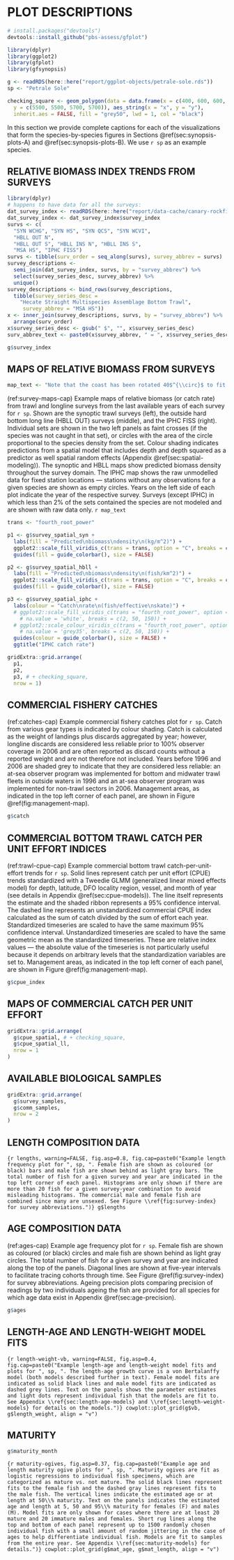 # PLOT DESCRIPTIONS {#sec:plot-descriptions}

```r
# install.packages("devtools")
devtools::install_github("pbs-assess/gfplot")
```

```r
library(dplyr)
library(ggplot2)
library(gfplot)
library(gfsynopsis)
```

```r
g <- readRDS(here::here("report/ggplot-objects/petrale-sole.rds"))
sp <- "Petrale Sole"
```

<!-- A fake square to use to get the aspect ratio of the maps correct: -->

```r
checking_square <- geom_polygon(data = data.frame(x = c(400, 600, 600, 400),
  y = c(5500, 5500, 5700, 5700)), aes_string(x = "x", y = "y"),
  inherit.aes = FALSE, fill = "grey50", lwd = 1, col = "black")
```

In this section we provide complete captions for each of the
visualizations that form the species-by-species figures in
Sections \@ref(sec:synopsis-plots-A) and \@ref(sec:synopsis-plots-B). We use `r sp` as an example species.

\clearpage

## RELATIVE BIOMASS INDEX TRENDS FROM SURVEYS

```r
library(dplyr)
# happens to have data for all the surveys:
dat_survey_index <- readRDS(here::here("report/data-cache/canary-rockfish.rds"))
dat_survey_index <- dat_survey_index$survey_index
survs <- c(
  "SYN WCHG", "SYN HS", "SYN QCS", "SYN WCVI",
  "HBLL OUT N",
  "HBLL OUT S", "HBLL INS N", "HBLL INS S",
  "MSA HS", "IPHC FISS")
survs <- tibble(surv_order = seq_along(survs), survey_abbrev = survs)
survey_descriptions <-
  semi_join(dat_survey_index, survs, by = "survey_abbrev") %>%
  select(survey_series_desc, survey_abbrev) %>%
  unique()
survey_descriptions <- bind_rows(survey_descriptions,
  tibble(survey_series_desc =
    "Hecate Straight Multispecies Assemblage Bottom Trawl",
     survey_abbrev = "MSA HS"))
x <- inner_join(survey_descriptions, survs, by = "survey_abbrev") %>%
  arrange(surv_order)
x$survey_series_desc <- gsub(" $", "", x$survey_series_desc)
surv_abbrev_text <- paste0(x$survey_abbrev, " = ", x$survey_series_desc, collapse = ", ")
```

```r
g$survey_index
```

\clearpage

## MAPS OF RELATIVE BIOMASS FROM SURVEYS

```r
map_text <- "Note that the coast has been rotated 40$^{\\circ}$ to fit all the maps in the available space. Depth contours are shown at 100m, 200m, and 500m."
```

<!-- TODO: Add back the checking square and make sure these maps are still the right aspect ratio. -->

(ref:survey-maps-cap) Example maps of relative biomass (or catch rate) from
trawl and longline surveys from the last available years of each survey for 
`r sp`. Shown are the synoptic trawl surveys (left), the outside hard bottom long
line (HBLL OUT) surveys (middle), and the IPHC FISS (right). Individual sets are
shown in the two left panels as faint crosses (if the species was not caught in
that set), or circles with the area of the circle proportional to the species
density from the set. Colour shading indicates predictions from a spatial model
that includes depth and depth squared as a predictor as well spatial random
effects (Appendix \@ref(sec:spatial-modeling)). The synoptic and HBLL maps show
predicted biomass density throughout the survey domain. The IPHC map shows the
raw unmodelled data for fixed station locations --- stations without any
observations for a given species are shown as empty circles. Years on the left
side of each plot indicate the year of the respective survey. Surveys (except
IPHC) in which less than 2\% of the sets contained the species are not modeled and are shown with raw data only. `r map_text`

```r

trans <- "fourth_root_power"

p1 <- g$survey_spatial_syn +
  labs(fill = "Predicted\nbiomass\ndensity\n(kg/m^2)") +
  ggplot2::scale_fill_viridis_c(trans = trans, option = "C", breaks = c(0.1, 0.6)) +
  guides(fill = guide_colorbar(), size = FALSE)

p2 <- g$survey_spatial_hbll +
  labs(fill = "Predicted\nbiomass\ndensity\n(fish/km^2)") +
  ggplot2::scale_fill_viridis_c(trans = trans, option = "C", breaks = c(2, 10, 50)) +
  guides(fill = guide_colorbar(), size = FALSE)

p3 <- g$survey_spatial_iphc +
  labs(colour = "Catch\nrate\n(fish/effective\nskate)") +
  # ggplot2::scale_fill_viridis_c(trans = "fourth_root_power", option = "C",
    # na.value = 'white', breaks = c(2, 50, 150)) +
  # ggplot2::scale_colour_viridis_c(trans = "fourth_root_power", option = "C",
    # na.value = 'grey35', breaks = c(2, 50, 150)) +
  guides(colour = guide_colorbar(), size = FALSE) +
  ggtitle("IPHC catch rate")

gridExtra::grid.arrange(
  p1,
  p2,
  p3, # + checking_square,
  nrow = 1)
```

\clearpage

## COMMERCIAL FISHERY CATCHES

<!-- % TODO: Might need to preface with the commercial groundfish area map or provide a link to groundfish webpage: http://www.pac.dfo-mpo.gc.ca/fm-gp/commercial/ground-fond/index-eng.html See also for North to South orientation of plots: coastwide, 5CDE, 5AB, 3CD. -->

(ref:catches-cap) Example commercial fishery catches plot for `r sp`. Catch from various gear types is indicated by colour shading. Catch is calculated as the weight of landings plus discards aggregated by year; however, longline discards are considered less reliable prior to 100% observer coverage in 2006 and are often reported as discard counts without a reported weight and are not therefore not included. Years before 1996 and 2006 are shaded grey to indicate that they are considered less reliable: an at-sea observer program was implemented for bottom and midwater trawl fleets in outside waters in 1996 and an at-sea observer program was implemented for non-trawl sectors in 2006. Management areas, as indicated in the top left corner of each panel, are shown in Figure \@ref(fig:management-map).

```r
g$catch
```

\clearpage

## COMMERCIAL BOTTOM TRAWL CATCH PER UNIT EFFORT INDICES

(ref:trawl-cpue-cap) Example commercial bottom trawl catch-per-unit-effort
trends for `r sp`. Solid lines represent catch per unit effort (CPUE) trends
standardized with a Tweedie GLMM (generalized linear mixed effects model) for
depth, latitude, DFO locality region, vessel, and month of year (see details in
Appendix \@ref(sec:cpue-models)). The line itself represents the estimate and
the shaded ribbon represents a 95\% confidence interval. The dashed line
represents an unstandardized commercial CPUE index calculated as the sum of
catch divided by the sum of effort each year. Standardized timeseries are scaled
to have the same maximum 95\% confidence interval. Unstandardized timeseries are
scaled to have the same geometric mean as the standardized timeseries. These are
relative index values --- the absolute value of the timeseries is not
particularly useful because it depends on arbitrary levels that the standardization variables are set to. Management areas, as indicated in the top left corner of each panel, are shown in Figure \@ref(fig:management-map).

```r
g$cpue_index
```

\clearpage

## MAPS OF COMMERCIAL CATCH PER UNIT EFFORT

```r
gridExtra::grid.arrange(
  g$cpue_spatial, # + checking_square,
  g$cpue_spatial_ll,
  nrow = 1
)
```

\clearpage

## AVAILABLE BIOLOGICAL SAMPLES {#sec:bio-samples}

```r
gridExtra::grid.arrange(
  g$survey_samples,
  g$comm_samples,
  nrow = 2
)
```

\clearpage

## LENGTH COMPOSITION DATA

<!-- % TODO: Is this min n for biosamples to be statistically significant? If so explain rationale. Which I may steal for my in-season halibut work! -->

```{r lengths, warning=FALSE, fig.asp=0.8, fig.cap=paste0("Example length frequency plot for ", sp, ". Female fish are shown as coloured (or black) bars and male fish are shown behind as light gray bars. The total number of fish for a given survey and year are indicated in the top left corner of each panel. Histograms are only shown if there are more than 20 fish for a given survey-year combination to avoid misleading histograms. The commercial male and female fish are combined since many are unsexed. See Figure \\ref{fig:survey-index} for survey abbreviations.")}
g$lengths
```

<!-- TODO: Add something to the caption about the commercial length samples being combined across the sexes. -->

\clearpage

## AGE COMPOSITION DATA

(ref:ages-cap) Example age frequency plot for `r sp`. Female fish are shown as coloured (or black) circles and male fish are shown behind as light gray circles. The total number of fish for a given survey and year are indicated along the top of the panels. Diagonal lines are shown at five-year intervals to facilitate tracing cohorts through time. See Figure \@ref(fig:survey-index) for survey abbreviations. Ageing precision plots comparing precision of readings by two individuals ageing the fish are provided for all species for which age data exist in Appendix \@ref(sec:age-precision).

```r
g$ages
```

<!-- TODO: Implement of the weighted lengths and ages? If I do then adjust the caption accordingly and reference the original weighting. -->

\clearpage

## LENGTH-AGE AND LENGTH-WEIGHT MODEL FITS

```{r length-weight-vb, warning=FALSE, fig.asp=0.4, fig.cap=paste0("Example length-age and length-weight model fits and plots for ", sp, ". The length-age growth curve is a von Bertalanffy model (both models described further in text). Female model fits are indicated as solid black lines and male model fits are indicated as dashed grey lines. Text on the panels shows the parameter estimates and light dots represent individual fish that the models are fit to. See Appendix \\ref{sec:length-age-models} and \\ref{sec:length-weight-models} for details on the models.")}
cowplot::plot_grid(g$vb, g$length_weight, align = "v")
```

<!-- % TODO: I only fit models in cases where there were more than 100 fish samples for -->
<!-- % a given species-sex combination. -->

\clearpage

## MATURITY

```r
g$maturity_month
```

```{r maturity-ogives, fig.asp=0.37, fig.cap=paste0("Example age and length maturity ogive plots for ", sp, ". Maturity ogives are fit as logistic regressions to individual fish specimens, which are categorized as mature vs. not mature. The solid black lines represent fits to the female fish and the dashed gray lines represent fits to the male fish. The vertical lines indicate the estimated age or at length at 50\\% maturity. Text on the panels indicates the estimated age and length at 5, 50 and 95\\% maturity for females (F) and males (M). Model fits are only shown for cases where there are at least 20 mature and 20 immature males and females. Short rug lines along the top and bottom of each panel represent up to 1500 randomly chosen individual fish with a small amount of random jittering in the case of ages to help differentiate individual fish. Models are fit to samples from the entire year. See Appendix \\ref{sec:maturity-models} for details.")}
cowplot::plot_grid(g$mat_age, g$mat_length, align = "v")
```

\clearpage
